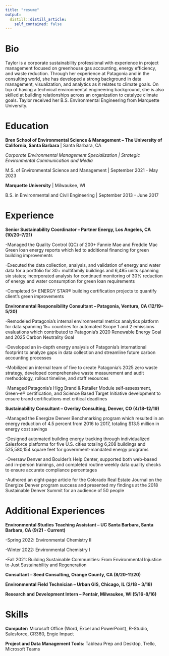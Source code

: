 ```yaml
---
title: "resume"
output:
  distill::distill_article:
    self_contained: false
---
```


# Bio

Taylor is a corporate sustainability professional with experience in project management focused on greenhouse gas accounting, energy efficiency, and waste reduction. Through her experience at Patagonia and in the consulting world, she has developed a strong background in data management, visualization, and analytics as it relates to climate goals. On top of having a technical environmental engineering background, she is also skilled at building relationships across an organization to catalyze climate goals. Taylor received her B.S. Environmental Engineering from Marquette University. 

# Education

**Bren School of Environmental Science & Management – The University of California, Santa Barbara** | Santa Barbara, CA

*Corporate Environmental Management Specialization | Strategic Environmental Communication and Media*

M.S. of Environmental Science and Management | September 2021 - May 2023

**Marquette University** | Milwaukee, WI 

B.S. in Environmental and Civil Engineering | September 2013 - June 2017

# Experience

**Senior Sustainability Coordinator – Partner Energy, Los Angeles, CA (10/20–7/21)**

-Managed the Quality Control (QC) of 200+ Fannie Mae and Freddie Mac Green loan energy reports which led to additional financing for green building improvements

-Executed the data collection, analysis, and validation of energy and water data for a portfolio for 30+ multifamily buildings and 6,485 units spanning six states; incorporated analysis for continued monitoring of 30% reduction of energy and water consumption for green loan requirements

-Completed 5+ ENERGY STAR® building certification projects to quantify client’s green improvements

**Environmental Responsibility Consultant – Patagonia, Ventura, CA (12/19–5/20)**

-Remodeled Patagonia’s internal environmental metrics analytics platform for data spanning 15+ countries for automated Scope 1 and 2 emissions evaluations which contributed to Patagonia’s 2020 Renewable Energy Goal and 2025 Carbon Neutrality Goal

-Developed an in-depth energy analysis of Patagonia's international footprint to analyze gaps in data collection and streamline future carbon accounting processes 

-Mobilized an internal team of five to create Patagonia’s 2025 zero waste strategy, developed comprehensive waste measurement and audit methodology, rollout timeline, and staff resources

-Managed Patagonia's Higg Brand & Retailer Module self-assessment, Green-e® certification, and Science Based Target Initiative development to ensure brand certifications met critical deadlines

**Sustainability Consultant – Overlay Consulting, Denver, CO (4/18–12/19)**

-Managed the Energize Denver Benchmarking program which resulted in an energy reduction of 4.5 percent from 2016 to 2017, totaling $13.5 million in energy cost savings

-Designed automated building energy tracking through individualized Salesforce platforms for five U.S. cities totaling 6,208 buildings and 525,580,154 square feet for government-mandated energy programs

-Oversaw Denver and Boulder's Help Center, supported both web-based and in-person trainings, and completed routine weekly data quality checks to ensure accurate compliance percentages

-Authored an eight-page article for the Colorado Real Estate Journal on the Energize Denver program success and presented my findings at the 2018 Sustainable Denver Summit for an audience of 50 people

# Additional Experiences

**Environmental Studies Teaching Assistant – UC Santa Barbara, Santa Barbara, CA (9/21 - Current)**

-Spring 2022: Environmental Chemistry II

-Winter 2022: Environmental Chemistry I

-Fall 2021: Building Sustainable Communities: From Environmental Injustice to Just Sustainability and Regeneration

**Consultant – Seed Consulting, Orange County, CA (8/20-11/20)**

**Environmental Field Technician – Urban GIS, Chicago, IL (2/18 – 3/18)**

**Research and Development Intern – Pentair, Milwaukee, WI (5/16-8/16)**


# Skills

**Computer:** Microsoft Office (Word, Excel and PowerPoint), R-Studio, Salesforce, CR360, Engie Impact 

**Project and Data Management Tools:** Tableau Prep and Desktop, Trello, Microsoft Teams

